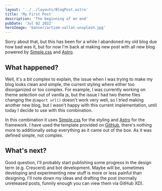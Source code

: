 ```yaml
---
layout: '../../layouts/BlogPost.astro'
title: 'My First Post'
description: 'The beginning of an end'
pubDate: 'Jul 02 2022'
heroImage: 'banner/artiom-vallat-unsplash.jpg'
---
```


Sorry about that, but this has been for a while I abandoned my old blog due how bad was it, but for now I'm back at 
making new post with all new blog powered by [Simple.css](https://simplecss.org) and [Astro](https://astro.build).

## What happened?
Well, it's a bit complex to explain, the issue when I was trying to make my blog looks clean and simple, the current 
styling where either too disorganized or too complex. For example, I was currently working on theme selection out of 
vanilla js, but the issue I had two theme files changing the `@import url()` doesn't work very well, so I tried making 
another new blog, but I wasn't happy with this current implementation, until today I decide to use with this combination.

In this combination it uses [Simple.css](https://simplecss.org) for the styling and [Astro](https://astro.build) for the
framework. I have used the template provided on [GitHub](https://github.com/lkhrs/astro-simple), there's nothing more to
additionally setup everything as it came out of the box. As it was defined simple, not complex.

## What's next?
Good question, I'll probably start publishing some progress in the design term (e.g. Crescent) and bot development. 
Maybe will be, sometimes developing and experimenting new stuff is more or less painful than designing. I'll note down
my ideas and drafting the post (normally unreleased posts, funnily enough you can view them via GitHub XD).
